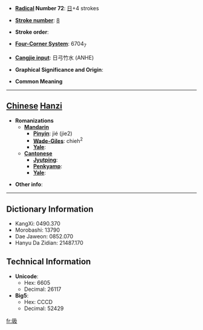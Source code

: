 * '''[[Wiktionary:Chinese radical index| Radical]] Number 72''': [[Wiktionary:Chinese radical index 日|日]]+4 strokes

* '''[[Wiktionary:Chinese total strokes index|Stroke number]]''': [[Wiktionary:Chinese total strokes index 8|8]]

* '''Stroke order''': 

* '''[[Wiktionary:Chinese four corner index|Four-Corner System]]''': 6704<sub>7</sub>

* '''[[Wiktionary:Chinese Cangjie index|Cangjie input]]''': 日弓竹水 (ANHE)

* '''Graphical Significance and Origin''': 

* '''Common Meaning'''

----

== [[Chinese]] [[Hanzi]] ==

* '''Romanizations'''
** '''[[Mandarin]]'''
*** '''[[Pinyin]]''': jié (jie2)
*** '''[[Wade-Giles]]''': chieh<sup>2</sup>
*** '''[[Yale]]''': 
** '''[[Cantonese]]'''
*** '''[[Jyutping]]''':
*** '''[[Penkyamp]]''': 
*** '''[[Yale]]''': 

* '''Other info''': 

----

== Dictionary Information ==

* KangXi: 0490.370
* Morobashi: 13790
* Dae Jaweon: 0852.070
* Hanyu Da Zidian: 21487.170

== Technical Information ==

* '''Unicode''':
** Hex: 6605
** Decimal: 26117
* '''Big5''':
** Hex: CCCD
** Decimal: 52429

[[fr:昅]]
